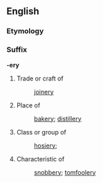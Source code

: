 ==English==
===Etymology===
{{etystub}}
===Suffix===
'''-ery'''
# Trade or craft of
#: [[joinery]]
# Place of
#: [[bakery]]; [[distillery]]
# Class or group of
#: [[hosiery]]; 
# Characteristic of
#: [[snobbery]]; [[tomfoolery]]